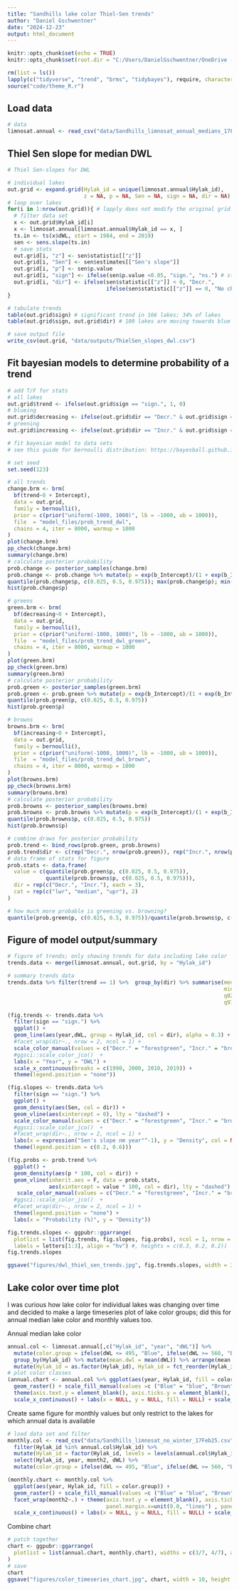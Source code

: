 ```yaml
---
title: "Sandhills lake color Thiel-Sen trends"
author: "Daniel Gschwentner"
date: "2024-12-23"
output: html_document
---
```


```r
knitr::opts_chunk$set(echo = TRUE)
knitr::opts_chunk$set(root.dir = "C:/Users/DanielGschwentner/OneDrive - University of Nebraska-Lincoln/Sandhills LimnoSat lake color v2")
```

```r
rm(list = ls())
lapply(c("tidyverse", "trend", "brms", "tidybayes"), require, character.only = T)
source("code/theme_R.r")
```
## Load data

```r
# data
limnosat.annual <- read_csv("data/Sandhills_limnosat_annual_medians_17Feb25.csv")
```

## Thiel Sen slope for median DWL

```r
# Thiel Sen-slopes for DWL

# individual lakes
out.grid <- expand.grid(Hylak_id = unique(limnosat.annual$Hylak_id),
                        z = NA, p = NA, Sen = NA, sign = NA, dir = NA)
# loop over lakes
for(i in 1:nrow(out.grid)){ # lapply does not modify the original grid so use for loop instead
  # filter data set
  x <- out.grid$Hylak_id[i]
  x <- limnosat.annual[limnosat.annual$Hylak_id == x, ]
  ts.in <- ts(x$dWL, start = 1984, end = 2019)
  sen <- sens.slope(ts.in)
  # save stats
  out.grid[i, "z"] <- sen$statistic[["z"]]
  out.grid[i, "Sen"] <- sen$estimates[["Sen's slope"]]
  out.grid[i, "p"] <- sen$p.value
  out.grid[i, "sign"] <- ifelse(sen$p.value <0.05, "sign.", "ns.") # stat. sign.
  out.grid[i, "dir"] <- ifelse(sen$statistic[["z"]] < 0, "Decr.", 
                               ifelse(sen$statistic[["z"]] == 0, "No change", "Incr."))
}

# tabulate trends
table(out.grid$sign) # significant trend in 166 lakes; 34% of lakes
table(out.grid$sign, out.grid$dir) # 100 lakes are moving towards blue wavelengths while 65 towards browner wavelengths...

# save output file
write_csv(out.grid, "data/outputs/ThielSen_slopes_dwl.csv")

```


## Fit bayesian models to determine probability of a trend

```r
# add T/F for stats
# all lakes
out.grid$trend <- ifelse(out.grid$sign == "sign.", 1, 0)
# blueing
out.grid$decreasing <- ifelse(out.grid$dir == "Decr." & out.grid$sign == "sign.", 1, 0)
# greening
out.grid$increasing <- ifelse(out.grid$dir == "Incr." & out.grid$sign == "sign.", 1, 0)

```


```r
# fit bayesian model to data sets
# see this guide for bernoulli distribution: https://bayesball.github.io/BRMS/binomial-modeling.html

# set seed
set.seed(123)

# all trends
change.brm <- brm(
  bf(trend~0 + Intercept), 
  data = out.grid,
  family = bernoulli(),
  prior = c(prior("uniform(-1000, 1000)", lb = -1000, ub = 1000)),
  file  = "model_files/prob_trend_dwl",
  chains = 4, iter = 8000, warmup = 1000
)
plot(change.brm)
pp_check(change.brm)
summary(change.brm)
# calculate posterior probability
prob.change <- posterior_samples(change.brm)
prob.change <- prob.change %>% mutate(p = exp(b_Intercept)/(1 + exp(b_Intercept)))
quantile(prob.change$p, c(0.025, 0.5, 0.975)); max(prob.change$p); min(prob.change$p)
hist(prob.change$p)

# greens
green.brm <- brm(
  bf(decreasing~0 + Intercept), 
  data = out.grid,
  family = bernoulli(),
  prior = c(prior("uniform(-1000, 1000)", lb = -1000, ub = 1000)),
  file  = "model_files/prob_trend_dwl_green",
  chains = 4, iter = 8000, warmup = 1000 
)
plot(green.brm)
pp_check(green.brm)
summary(green.brm)
# calculate posterior probability
prob.green <- posterior_samples(green.brm)
prob.green <- prob.green %>% mutate(p = exp(b_Intercept)/(1 + exp(b_Intercept)))
quantile(prob.green$p, c(0.025, 0.5, 0.975))
hist(prob.green$p)

# browns
browns.brm <- brm(
  bf(increasing~0 + Intercept), 
  data = out.grid,
  family = bernoulli(),
  prior = c(prior("uniform(-1000, 1000)", lb = -1000, ub = 1000)),
  file  = "model_files/prob_trend_dwl_brown",
  chains = 4, iter = 8000, warmup = 1000 
)
plot(browns.brm)
pp_check(browns.brm)
summary(browns.brm)
# calculate posterior probability
prob.browns <- posterior_samples(browns.brm)
prob.browns <- prob.browns %>% mutate(p = exp(b_Intercept)/(1 + exp(b_Intercept)))
quantile(prob.browns$p, c(0.025, 0.5, 0.975))
hist(prob.browns$p)

# combine draws for posterior probability
prob.trend <- bind_rows(prob.green, prob.browns)
prob.trend$dir <- c(rep("Decr.", nrow(prob.green)), rep("Incr.", nrow(prob.browns)))
# data frame of stats for figure
prob.stats <- data.frame(
  value = c(quantile(prob.green$p, c(0.025, 0.5, 0.975)), 
            quantile(prob.browns$p, c(0.025, 0.5, 0.975))),
  dir = rep(c("Decr.", "Incr."), each = 3), 
  cat = rep(c("lwr", "median", "upr"), 2)
)

# how much more probable is greening vs. browning?
quantile(prob.green$p, c(0.025, 0.5, 0.975))/quantile(prob.browns$p, c(0.025, 0.5, 0.975))

```
## Figure of model output/summary

```r
# figure of trends; only showing trends for data including lake color
trends.data <- merge(limnosat.annual, out.grid, by = "Hylak_id")

# summary trends data
trends.data %>% filter(trend == 1) %>%  group_by(dir) %>% summarise(median = median(Sen),
                                                                    min = min(Sen), max = max(Sen),
                                                                    q025 = quantile(Sen, 0.025),
                                                                    q975 = quantile(Sen, 0.975))

(fig.trends <- trends.data %>%
  filter(sign == "sign.") %>%
  ggplot() + 
  geom_line(aes(year,dWL, group = Hylak_id, col = dir), alpha = 0.3) + 
  #facet_wrap(dir~., nrow = 2, ncol = 1) + 
  scale_color_manual(values = c("Decr." = "forestgreen", "Incr." = "brown")) + 
  #ggsci::scale_color_jco()  +
  labs(x = "Year", y = "DWL") + 
  scale_x_continuous(breaks = c(1990, 2000, 2010, 2019)) + 
  theme(legend.position = "none"))

(fig.slopes <- trends.data %>%
  filter(sign == "sign.") %>%
  ggplot() + 
  geom_density(aes(Sen, col = dir)) + 
  geom_vline(aes(xintercept = 0), lty = "dashed") + 
  scale_color_manual(values = c("Decr." = "forestgreen", "Incr." = "brown")) + 
  #ggsci::scale_color_jco()  +
  #facet_wrap(dir~., nrow = 2, ncol = 1) + 
  labs(x = expression("Sen's slope nm year"^-1), y = "Density", col = NULL) + 
  theme(legend.position = c(0.2, 0.6)))

(fig.probs <- prob.trend %>%
  ggplot() + 
  geom_density(aes(p * 100, col = dir)) + 
  geom_vline(inherit.aes = F, data = prob.stats, 
             aes(xintercept = value * 100, col = dir), lty = "dashed") + 
   scale_color_manual(values = c("Decr." = "forestgreen", "Incr." = "brown")) + 
  #ggsci::scale_color_jco()  +
  #facet_wrap(dir~., nrow = 2, ncol = 1) + 
  theme(legend.position = "none") + 
  labs(x = "Probability (%)", y = "Density"))

fig.trends.slopes <- ggpubr::ggarrange(
  plotlist = list(fig.trends, fig.slopes, fig.probs), ncol = 1, nrow = 3, 
  labels = letters[1:3], align = "hv") #, heights = c(0.3, 0.2, 0.2))
fig.trends.slopes

ggsave("figures/dwl_thiel_sen_trends.jpg", fig.trends.slopes, width = 3.5, height = 6, dpi = 400)

```

## Lake color over time plot

I was curious how lake color for individual lakes was changing over time and decided to make a large timeseries plot of lake color groups; did this for annual median lake color and monthly values too.


Annual median lake color

```r
annual.col <- limnosat.annual[,c("Hylak_id", "year", "dWL")] %>%
  mutate(color.group = ifelse(dWL <= 495, "Blue", ifelse(dWL >= 560, "Brown", "Green"))) %>%
  group_by(Hylak_id) %>% mutate(mean.dwl = mean(dWL)) %>% arrange(mean.dwl) %>% # arrange from lowest to highest mean DWL
  mutate(Hylak_id = as.factor(Hylak_id), Hylak_id = fct_reorder(Hylak_id, mean.dwl))
# plot color classes
(annual.chart <- annual.col %>% ggplot(aes(year, Hylak_id, fill = color.group)) + 
  geom_raster() + scale_fill_manual(values =c ("Blue" = "blue", "Brown" = "brown", "Green" = "forestgreen")) + 
  theme(axis.text.y = element_blank(), axis.ticks.y = element_blank(), axis.line.y = element_blank()) + 
  scale_x_continuous() + labs(x = NULL, y = NULL, fill = NULL) + scale_y_discrete(limits = rev))

```

Create same figure for monthly values but only restrict to the lakes for which annual data is available

```r
# load data set and filter
monthly.col <- read_csv("data/Sandhills_limnosat_no_winter_17Feb25.csv") %>%
  filter(Hylak_id %in% annual.col$Hylak_id) %>%
  mutate(Hylak_id = factor(Hylak_id, levels = levels(annual.col$Hylak_id)), month2 = month(date, label = T)) %>%
  select(Hylak_id, year, month2, dWL) %>%
  mutate(color.group = ifelse(dWL <= 495, "Blue", ifelse(dWL >= 560, "Brown", "Green")))

(monthly.chart <- monthly.col %>% 
  ggplot(aes(year, Hylak_id, fill = color.group)) + 
  geom_raster() + scale_fill_manual(values =c ("Blue" = "blue", "Brown" = "brown", "Green" = "forestgreen")) + 
  facet_wrap(month2~.) + theme(axis.text.y = element_blank(), axis.ticks.y = element_blank(), axis.line.y = element_blank(), 
                               panel.margin.x=unit(0.0, "lines") , panel.margin.y=unit(0.0,"lines")) + 
  scale_x_continuous() + labs(x = NULL, y = NULL, fill = NULL) + scale_y_discrete(limits = rev))

```
Combine chart

```r
# patch together
chart <- ggpubr::ggarrange(
  plotlist = list(annual.chart, monthly.chart), widths = c(3/7, 4/7), align = "hv", ncol = 2, labels = letters[1:2], common.legend = T, legend = "bottom"
)
# save
chart
ggsave("figures/color_timeseries_chart.jpg", chart, width = 10, height = 5, dpi = 500)
```

